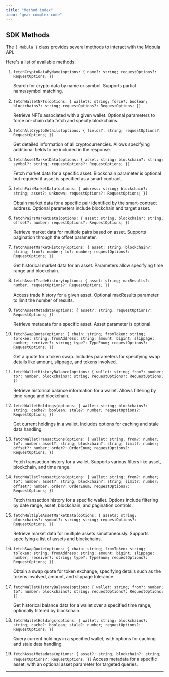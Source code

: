 ```yaml
---
title: "Method index"
icon: "gear-complex-code"
---
```


## SDK Methods

The `{ Mobula }` class provides several methods to interact with the Mobula API.

Here's a list of available methods:

1. `fetchCryptoDataByName(options: { name?: string; requestOptions?: RequestOptions; })`

   <Info>
     Search for crypto data by name or symbol. Supports partial name/symbol
     matching.
   </Info>

2. `fetchWalletNFTs(options: { wallet?: string; force?: boolean; blockchains?: string; requestOptions?: RequestOptions; })`

   <Info>
     Retrieve NFTs associated with a given wallet. Optional parameters to force
     on-chain data fetch and specify blockchains.
   </Info>

3. `fetchAllCryptoDetails(options: { fields?: string; requestOptions?: RequestOptions; })`

   <Info>
     Get detailed information of all cryptocurrencies. Allows specifying
     additional fields to be included in the response.
   </Info>

4. `fetchAssetMarketData(options: { asset: string; blockchain?: string; symbol?: string; requestOptions?: RequestOptions; })`

   <Info>
     Fetch market data for a specific asset. Blockchain parameter is optional
     but required if asset is specified as a smart contract.
   </Info>

5. `fetchPairMarketData(options: { address: string; blockchain?: string; asset?: unknown; requestOptions?: RequestOptions; })`

   <Info>
     Obtain market data for a specific pair identified by the smart-contract
     address. Optional parameters include blockchain and target asset.
   </Info>

6. `fetchPairsMarketData(options: { asset: string; blockchain?: string; offset?: number; requestOptions?: RequestOptions; })`

   <Info>
     Retrieve market data for multiple pairs based on asset. Supports pagination
     through the offset parameter.
   </Info>

7. `fetchAssetMarketHistory(options: { asset: string; blockchain?: string; from?: number; to?: number; requestOptions?: RequestOptions; })`

   <Info>
     Get historical market data for an asset. Parameters allow specifying time
     range and blockchain.
   </Info>

8. `fetchAssetTradeHistory(options: { asset: string; maxResults?: number; requestOptions?: RequestOptions; })`

   <Info>
     Access trade history for a given asset. Optional maxResults parameter to
     limit the number of results.
   </Info>

9. `fetchAssetMetadata(options: { asset?: string; requestOptions?: RequestOptions; })`

   <Info>
     Retrieve metadata for a specific asset. Asset parameter is optional.
   </Info>

10. `fetchSwapQuote(options: { chain: string; fromToken: string; toToken: string; fromAddress: string; amount: bigint; slippage: number; receiver?: string; type?: TypeEnum; requestOptions?: RequestOptions; })`

    <Info>
      Get a quote for a token swap. Includes parameters for specifying swap
      details like amount, slippage, and tokens involved.
    </Info>

11. `fetchWalletHistoryBalance(options: { wallet: string; from?: number; to?: number; blockchains?: string; requestOptions?: RequestOptions; })`

    <Info>
      Retrieve historical balance information for a wallet. Allows filtering by
      time range and blockchain.
    </Info>

12. `fetchWalletHoldings(options: { wallet: string; blockchains?: string; cache?: boolean; stale?: number; requestOptions?: RequestOptions; })`

    <Info>
      Get current holdings in a wallet. Includes options for caching and stale
      data handling.
    </Info>

13. `fetchWalletTransactions(options: { wallet: string; from?: number; to?: number; asset?: string; blockchain?: string; limit?: number; offset?: number; order?: OrderEnum; requestOptions?: RequestOptions; })`

    <Info>
      Fetch transaction history for a wallet. Supports various filters like
      asset, blockchain, and time range.
    </Info>

14. `fetchWalletTransactions(options: { wallet: string; from?: number; to?: number; asset?: string; blockchain?: string; limit?: number; offset?: number; order?: OrderEnum; requestOptions?: RequestOptions; })`

    <Info>
      Fetch transaction history for a specific wallet. Options include filtering
      by date range, asset, blockchain, and pagination controls.
    </Info>

15. `fetchMultipleAssetMarketData(options: { assets: string; blockchains?: symbol?: string; string; requestOptions?: RequestOptions; })`

    <Info>
      Retrieve market data for multiple assets simultaneously. Supports
      specifying a list of assets and blockchains.
    </Info>

16. `fetchSwapQuote(options: { chain: string; fromToken: string; toToken: string; fromAddress: string; amount: bigint; slippage: number; receiver?: string; type?: TypeEnum; requestOptions?: RequestOptions; })`

    <Info>
      Obtain a swap quote for token exchange, specifying details such as the
      tokens involved, amount, and slippage tolerance.
    </Info>

17. `fetchWalletHistoryBalance(options: { wallet: string; from?: number; to?: number; blockchains?: string; requestOptions?: RequestOptions; })`

    <Info>
      Get historical balance data for a wallet over a specified time range,
      optionally filtered by blockchain.
    </Info>

18. `fetchWalletHoldings(options: { wallet: string; blockchains?: string; cache?: boolean; stale?: number; requestOptions?: RequestOptions; })`

    <Info>
      Query current holdings in a specified wallet, with options for caching and
      stale data handling.
    </Info>

19. `fetchAssetMetadata(options: { asset?: string; blockchain?: string; requestOptions?: RequestOptions; })`
    <Info>
      Access metadata for a specific asset, with an optional asset parameter for
      targeted queries.
    </Info>

---
